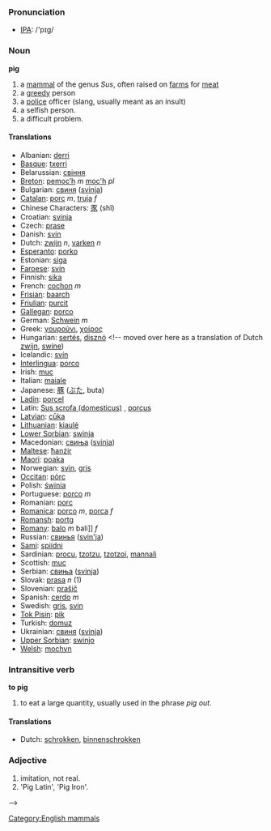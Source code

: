 === Pronunciation ===
*[[w:IPA|IPA]]: /'pɪg/

=== Noun ===
'''pig'''

# a [[mammal]] of the genus ''Sus'', often raised on [[farm]]s for [[meat]]
# a [[greedy]] person
# a [[police]] officer (slang, usually meant as an insult)
# a selfish person.
# a difficult problem.

==== Translations ====
*Albanian: [[derri]]
*[[Basque]]: [[txerri]]
*Belarussian: [[свіння]]
*[[Breton]]: [[pemoc’h]] ''m'' [[moc'h]] ''pl''
*Bulgarian: [[свиня]] ([[svinja]])
*[[Catalan]]: [[porc]] ''m'', [[truja]] ''f''
*Chinese Characters: [[豕]] (shǐ)
*Croatian: [[svinja]]
*Czech: [[prase]]
*Danish: [[svin]]
*Dutch: [[zwijn]] ''n'', [[varken]] ''n''
*[[Esperanto]]: [[porko]]
*Estonian: [[siga]]
*[[Faroese]]: [[svín]]
*Finnish: [[sika]]
*French: [[cochon]] ''m''
*[[Frisian]]: [[baarch]]
*[[Friulian]]: [[purcit]]
*[[Gallegan]]: [[porco]]
*German: [[Schwein]] ''m''
*Greek: [[γουρούνι]], [[χοίρος]] '' ''
*Hungarian: [[sertés]], [[disznó]] <!-- moved over here as a translation of Dutch [[zwijn]], [[swine]])
*Icelandic: [[svín]]
*[[Interlingua]]: [[porco]]
*Irish: [[muc]]
*Italian: [[maiale]] '' ''
*Japanese: [[豚]] ([[ぶた]], buta)
*[[Ladin]]: [[porcel]]
*Latin: [[Sus scrofa (domesticus)]] , [[porcus]]
*[[Latvian]]: [[cūka]]
*[[Lithuanian]]: [[kiaulė]]
*[[Lower Sorbian]]: [[swinja]]
*Macedonian: [[свиња]] ([[svinja]])
*[[Maltese]]: [[ħanżir]]
*[[Maori]]: [[poaka]]
*Norwegian: [[svin]], [[gris]]
*[[Occitan]]: [[pòrc]]
*Polish: [[świnia]] '' ''
*Portuguese: [[porco]] ''m''
*Romanian: [[porc]]
*[[Romanica]]: [[porco]] ''m'', [[porca]] ''f''
*[[Romansh]]: [[portg]]
*[[Romany]]: [[balo]] ''m'' bali]] ''f''
*Russian: [[свинья]] ([[svin'ja]]) '' ''
*[[Sami]]: [[spiidni]]
*Sardinian: [[procu]], [[tzotzu]], [[tzotzoi]], [[mannali]]
*Scottish: [[muc]]
*Serbian: [[свиња]] ([[svinja]])
*Slovak: [[prasa]] ''n'' (1)
*Slovenian: [[prašič]]
*Spanish: [[cerdo]] ''m''
*Swedish: [[gris]], [[svin]]
*[[Tok Pisin]]: [[pik]]
*Turkish: [[domuz]]
*Ukrainian: [[свиня]] ([[svinja]])
*[[Upper Sorbian]]: [[swinjo]]
*[[Welsh]]: [[mochyn]]

=== Intransitive verb ===
'''to pig'''
# to eat a large quantity, usually used in the phrase ''pig out''.

====Translations====
*Dutch: [[schrokken]], [[binnenschrokken]]

=== Adjective ===

# imitation, not real.
# 'Pig Latin', 'Pig Iron'.

[[Category:English mammals]]-->